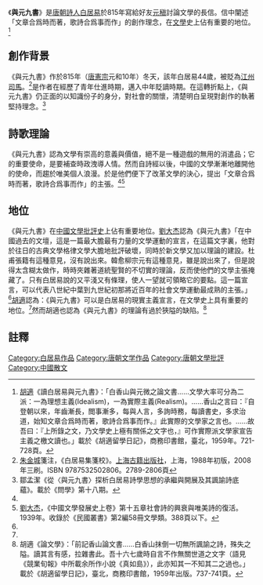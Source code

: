 {{noteTA|1=zh-hans:刘大杰; zh-hant:劉大杰}}
{{wikisource|與元九書}}
《'''與元九書'''》是[[唐朝|唐朝]][[詩人|詩人]][[白居易|白居易]]於815年寫給好友[[元稹|元稹]]討論文學的長信。信中闡述「文章合爲時而著，歌詩合爲事而作」的創作理念，在[[文學|文學]]史上佔有重要的地位。<ref name="胡適">[[胡適|胡適]]《讀白居易與元九書》：「白香山與元微之論文書……文學大率可分為二派：一為理想主義(Idealism)，一為實際主義(Realism)。……香山之言曰：『自登朝以來，年齒漸長，閲事漸多，每與人言，多詢時務，每讀書史，多求治道，始知文章合爲時而著，歌詩合爲事而作。』此實際的文學家之言也。……故吾曰：『上所錄之文，乃文學史上極有關係之文字也，』可作實際派文學家宣告主義之檄文讀也。」載於《胡適留學日記》，商務印書館，臺北，1959年。721-728頁。</ref>

==創作背景==
《與元九書》作於815年（[[唐憲宗|唐憲宗]]元和10年）冬天，該年白居易44歲，被貶為[[江州|江州]][[司馬|司馬]]。<ref name="朱金城">[[朱金城|朱金城]]箋注，《白居易集箋校》。[[上海古籍出版社|上海古籍出版社]]，上海，1988年初版，2008年三刷。ISBN 9787532502806。2789-2806頁</ref>是作者在經歷了青年仕進時期，邁入中年貶謫時期。在這轉折點上，《與元九書》仍正面的以知識份子的身分，對社會的關懷，清楚明白呈現對創作的執著堅持理念。<ref>鄒孟潔《從〈與元九書〉探析白居易詩學思想的承繼與開展及其諷諭詩底蘊》。載於《問學》第十八期。</ref>

==詩歌理論==
《與元九書》認為文學有崇高的意義與價值，絕不是一種遊戲的無用的消遣品；它的重要使命，是要補查時政洩導人情。然而自詩經以後，中國的文學漸漸地離開他的使命，而趨於唯美個人浪漫。於是他們便下了改革文學的決心，提出「文章合爲時而著，歌詩合爲事而作」的主張。<ref name="胡適" /><ref name="劉大杰">[[劉大杰|劉大杰]]，《中國文學發展史上卷》第十五章社會詩的興衰與唯美詩的復活。1939年。收錄於《民國叢書》第2編58冊文學類。388頁以下。</ref>

==地位==
《與元九書》在[[中國文學批評史|中國文學批評史]]上佔有重要地位。[[劉大杰|劉大杰]]認為《與元九書》「在中國過去的文壇，這是一篇最大膽最有力量的文學運動的宣言，在這篇文字裏，他對於往日的古典文學格律文學大膽地批評破壞，同時於新文學又加以理論的建設。杜甫張籍有這種意見，沒有說出來。韓愈柳宗元有這種意見，雖是說出來了，但是說得太含糊太做作，時時夾雜著道統聖賢的不切實的理論，反而使他們的文學主張掩藏了。只有白居易說的又平淺又有條理，使人一望就可領略它的要點。這一篇宣言，可以代表八世紀中葉到九世紀初那將近百年的社會文學運動最成熟的主張。」<ref name="劉大杰" />[[胡適|胡適]]認為：《與元九書》可以是白居易的現實主義宣言，在文學史上具有重要的地位。<ref name="胡適" />然而胡適也認為《與元九書》的理論有過於狹隘的缺陷。<ref>胡適《論文學》：「前記香山論文書……白香山抹倒一切無所諷諭之詩，殊失之隘。讀其言有感，拉雜書此。吾十六七歲時自言不作無關世道之文字（語見《競業旬報》中所載余所作小說《真如島》），此亦知其一不知其二之過也。」載於《胡適留學日記》，臺北，商務印書館，1959年出版。737-741頁。</ref>

==註釋==
{{reflist}}

[[Category:白居易作品|Category:白居易作品]]
[[Category:唐朝文学作品|Category:唐朝文学作品]]
[[Category:唐朝文學批評|Category:唐朝文學批評]]
[[Category:中國散文|Category:中國散文]]